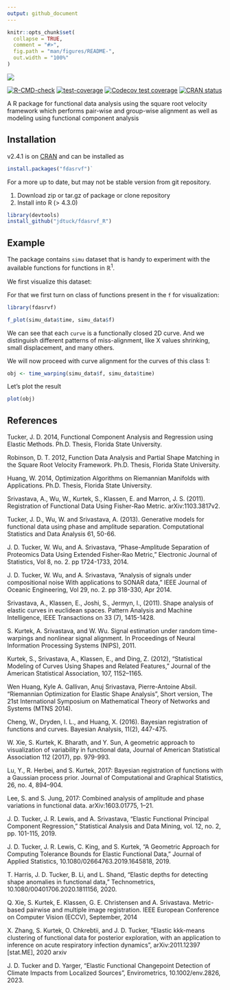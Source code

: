 ```yaml
---
output: github_document
---
```


<!-- README.md is generated from README.Rmd. Please edit that file -->

```r
knitr::opts_chunk$set(
  collapse = TRUE,
  comment = "#>",
  fig.path = "man/figures/README-",
  out.width = "100%"
)
```

![](man/figures/README-icon.png)

<!-- badges: start -->
[![R-CMD-check](https://github.com/jdtuck/fdasrvf_R/actions/workflows/check-standard.yaml/badge.svg)](https://github.com/jdtuck/fdasrvf_R/actions/workflows/check-standard.yaml)
[![test-coverage](https://github.com/jdtuck/fdasrvf_R/actions/workflows/test-coverage.yaml/badge.svg)](https://github.com/jdtuck/fdasrvf_R/actions/workflows/test-coverage.yaml)
[![Codecov test coverage](https://codecov.io/gh/jdtuck/fdasrvf_R/branch/master/graph/badge.svg)](https://app.codecov.io/gh/jdtuck/fdasrvf_R?branch=master)
[![CRAN status](https://www.r-pkg.org/badges/version/fdasrvf)](https://CRAN.R-project.org/package=fdasrvf)
<!-- badges: end -->

A R package for functional data analysis using the square root
velocity framework which performs pair-wise and group-wise
alignment as well as modeling using functional component
analysis

## Installation

v2.4.1 is on [CRAN](https://cran.r-project.org/package=fdasrvf)
and can be installed as

``` r
install.packages("fdasrvf")`
```

For a more up to date, but may not be stable version from git repository.

1. Download zip or tar.gz of package or clone repository
2. Install into R (> 4.3.0)

``` r
library(devtools)
install_github("jdtuck/fdasrvf_R")
```

## Example

The package contains `simu` dataset that is handy to experiment with the available functions for functions in $\mathbb{R}^1$.

We first visualize this dataset:

For that we first turn on class of functions present in the `f` for visualization:
```r
library(fdasrvf)

f_plot(simu_data$time, simu_data$f)
```
We can see that each `curve` is a functionally closed 2D curve. And we distinguish different patterns
of miss-alignment, like X values shrinking, small displacement, and many others.

We will now proceed with curve alignment for the curves of this class 1: 
```r
obj <- time_warping(simu_data$f, simu_data$time)
```

Let's plot the result 
```r
plot(obj)
```

## References
Tucker, J. D. 2014, Functional Component Analysis and Regression using Elastic
Methods. Ph.D. Thesis, Florida State University.

Robinson, D. T. 2012, Function Data Analysis and Partial Shape Matching in the
Square Root Velocity Framework. Ph.D. Thesis, Florida State University.

Huang, W. 2014, Optimization Algorithms on Riemannian Manifolds with
Applications. Ph.D. Thesis, Florida State University.

Srivastava, A., Wu, W., Kurtek, S., Klassen, E. and Marron, J. S. (2011).
Registration of Functional Data Using Fisher-Rao Metric. arXiv:1103.3817v2.

Tucker, J. D., Wu, W. and Srivastava, A. (2013). Generative models for
functional data using phase and amplitude separation. Computational Statistics
and Data Analysis 61, 50-66.

J. D. Tucker, W. Wu, and A. Srivastava, "Phase-Amplitude Separation of
Proteomics Data Using Extended Fisher-Rao Metric," Electronic Journal of
Statistics, Vol 8, no. 2. pp 1724-1733, 2014.

J. D. Tucker, W. Wu, and A. Srivastava, "Analysis of signals under compositional
noise With applications to SONAR data," IEEE Journal of Oceanic Engineering, Vol
29, no. 2. pp 318-330, Apr 2014.

Srivastava, A., Klassen, E., Joshi, S., Jermyn, I., (2011). Shape analysis of
elastic curves in euclidean spaces. Pattern Analysis and Machine Intelligence,
IEEE Transactions on 33 (7), 1415-1428.

S. Kurtek, A. Srivastava, and W. Wu. Signal estimation under random
time-warpings and nonlinear signal alignment. In Proceedings of Neural
Information Processing Systems (NIPS), 2011.

Kurtek, S., Srivastava, A., Klassen, E., and Ding, Z. (2012), “Statistical 
Modeling of Curves Using Shapes and Related Features,” Journal of the American
Statistical Association, 107, 1152–1165.

Wen Huang, Kyle A. Gallivan, Anuj Srivastava, Pierre-Antoine Absil. "Riemannian
Optimization for Elastic Shape Analysis", Short version, The 21st International
Symposium on Mathematical Theory of Networks and Systems (MTNS 2014).

Cheng, W., Dryden, I. L., and Huang, X. (2016). Bayesian registration of functions
and curves. Bayesian Analysis, 11(2), 447-475.

W. Xie, S. Kurtek, K. Bharath, and Y. Sun, A geometric approach to visualization
of variability in functional data, Journal of American Statistical Association 112
(2017), pp. 979-993.

Lu, Y., R. Herbei, and S. Kurtek, 2017: Bayesian registration of functions with a Gaussian process prior. Journal of
Computational and Graphical Statistics, 26, no. 4, 894–904.

Lee, S. and S. Jung, 2017: Combined analysis of amplitude and phase variations in functional data. arXiv:1603.01775, 1–21.

J. D. Tucker, J. R. Lewis, and A. Srivastava, “Elastic Functional Principal Component Regression,” Statistical Analysis and Data Mining, vol. 12, no. 2, pp. 101-115, 2019.

J. D. Tucker, J. R. Lewis, C. King, and S. Kurtek, “A Geometric Approach for Computing Tolerance Bounds for Elastic Functional Data,” Journal of Applied Statistics, 10.1080/02664763.2019.1645818, 2019.

T. Harris, J. D. Tucker, B. Li, and L. Shand, "Elastic depths for detecting shape anomalies in functional data," Technometrics, 10.1080/00401706.2020.1811156, 2020.

Q. Xie, S. Kurtek, E. Klassen, G. E. Christensen and A. Srivastava. Metric-based pairwise and multiple image registration. IEEE European Conference on Computer Vision (ECCV), September, 2014

X. Zhang, S. Kurtek, O. Chkrebtii, and J. D. Tucker, “Elastic kkk-means clustering of functional data for posterior exploration, with an application to inference on acute respiratory infection dynamics”, arXiv:2011.12397 [stat.ME], 2020 arxiv

J. D. Tucker and D. Yarger, “Elastic Functional Changepoint Detection of Climate Impacts from Localized Sources”, Envirometrics, 10.1002/env.2826, 2023.

